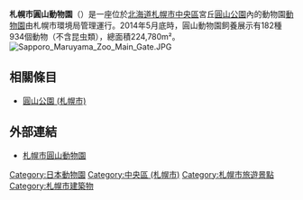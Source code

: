 {{expand|time=2015-12-13T01:42:32+00:00}}
{{unreferenced|time=2015-12-13T01:42:32+00:00}}
'''札幌市圓山動物園'''（{{lang-ja|札幌市円山動物園}}）是一座位於[[北海道|北海道]][[札幌市|札幌市]][[中央區_(札幌市)|中央區]]宮丘[[圓山公園_(札幌市)|圓山公園]]內的動物園[[動物園|動物園]]由札幌市環境局管理運行。2014年5月底時，圓山動物園飼養展示有182種934個動物（不含昆虫類），總面積224,780m²。
[[File:Sapporo_Maruyama_Zoo_Main_Gate.JPG|thumb]]

== 相關條目 ==
* [[圓山公園_(札幌市)|圓山公園 (札幌市)]]

== 外部連結 ==
* [https://web.archive.org/web/20160304135912/http://www.city.sapporo.jp/zoo/chinese-t/index.html 札幌市圓山動物園]

{{commonscat|Sapporo Maruyama Zoo}}
{{日本动物园}}
{{Authority control}}
[[Category:日本動物園|Category:日本動物園]]
[[Category:中央區_(札幌市)|Category:中央區 (札幌市)]]
[[Category:札幌市旅遊景點|Category:札幌市旅遊景點]]
[[Category:札幌市建築物|Category:札幌市建築物]]